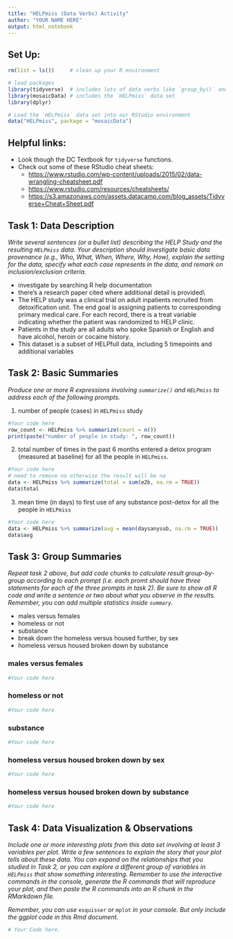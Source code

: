 ```yaml
---
title: "HELPmiss (Data Verbs) Activity"
author: "YOUR NAME HERE"
output: html_notebook
---
```


## Set Up:

```r
rm(list = ls())     # clean up your R environment

# load packages
library(tidyverse)  # includes lots of data verbs like `group_by()` and `summarise()`
library(mosaicData) # includes the `HELPmiss` data set 
library(dplyr)

# Load the `HELPmiss` data set into our RStudio environment
data("HELPmiss", package = "mosaicData")

```

## Helpful links:

-   Look though the DC Textbook for `tidyverse` functions.
-   Check out some of these RStudio cheat sheets:
    -   <https://www.rstudio.com/wp-content/uploads/2015/02/data-wrangling-cheatsheet.pdf>
    -   <https://www.rstudio.com/resources/cheatsheets/>
    -   <https://s3.amazonaws.com/assets.datacamp.com/blog_assets/Tidyverse+Cheat+Sheet.pdf>

## Task 1: Data Description

*Write several sentences (or a bullet list) describing the HELP Study and the resulting `HELPmiss` data. Your description should investigate basic data provenance (e.g., Who, What, When, Where, Why, How), explain the setting for the data, specify what each case represents in the data, and remark on inclusion/exclusion criteria.*

-   investigate by searching R help documentation
-   there's a research paper cited where additional detail is provided\\
-   The HELP study was a clinical trial on adult inpatients recruited from detoxification unit. The end goal is assigning patients to corresponding primary medical care. For each record, there is a treat variable indicating whether the patient was randomized to HELP clinic.
-   Patients in the study are all adults who spoke Spanish or English and have alcohol, heroin or cocaine history.
-   This dataset is a subset of HELPfull data, including 5 timepoints and additional variables

## Task 2: Basic Summaries

*Produce one or more R expressions involving `summarize()` and `HELPmiss` to address each of the following prompts.*

1.  number of people (cases) in `HELPmiss` study

```r
#Your code here 
row_count <- HELPmiss %>% summarize(count = n())
print(paste("number of people in study: ", row_count))
```

2.  total number of times in the past 6 months entered a detox program (measured at baseline) for all the people in `HELPmiss`.

```r
#Your code here 
# need to remove na otherwise the result will be na
data <- HELPmiss %>% summarize(total = sum(e2b, na.rm = TRUE))
data$total
```

3.  mean time (in days) to first use of any substance post-detox for all the people in `HELPmiss`

```r
#Your code here 
data <- HELPmiss %>% summarize(avg = mean(daysanysub, na.rm = TRUE))
data$avg
```

## Task 3: Group Summaries

*Repeat task 2 above, but add code chunks to calculate result group-by-group according to each prompt (i.e. each promt should have three statements for each of the three prompts in task 2). Be sure to show all R code and write a sentence or two about what you observe in the results. Remember, you can add multiple statistics inside `summary`.*

-   males versus females
-   homeless or not
-   substance
-   break down the homeless versus housed further, by sex
-   homeless versus housed broken down by substance

### males versus females

```r
#Your code here

```

### homeless or not

```r
#Your code here

```

### substance

```r
#Your code here

```

### homeless versus housed broken down by sex

```r
#Your code here

```

### homeless versus housed broken down by substance

```r
#Your code here

```

## Task 4: Data Visualization & Observations

*Include one or more interesting plots from this data set involving at least 3 variables per plot. Write a few sentences to explain the story that your plot tells about these data. You can expand on the relationships that you studied in Task 2, or you can explore a different group of variables in `HELPmiss` that show something interesting. Remember to use the interactive commands in the console, generate the R commands that will reproduce your plot, and then paste the R commands into an R chunk in the RMarkdown file.*

*Remember, you can use* `esquisser` *or* `mplot` *in your console. But only include the ggplot code in this Rmd document.*

```r
# Your Code here.

```
